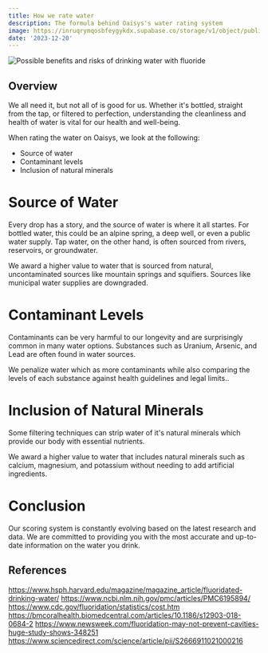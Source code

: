 ```yaml
---
title: How we rate water
description: The formula behind Oaisys's water rating system
image: https://inruqrymqosbfeygykdx.supabase.co/storage/v1/object/public/website/blog/how_we_score_water/how%20we%20score%20out%20water%20cover.jpg?t=2023-12-22T02%3A12%3A21.515Z
date: '2023-12-20'
---
```


<div className="relative overflow-hidden h-full max-w-xl md:pt-4 rounded-lg">
  <img
    src="https://inruqrymqosbfeygykdx.supabase.co/storage/v1/object/public/website/blog/how_we_score_water/how%20we%20score%20out%20water%20cover.jpg?t=2023-12-22T02%3A12%3A21.515Z"
    alt="Possible benefits and risks of drinking water with fluoride"
    className="rounded-lg h-full w-full object-contain object-center"
  />
</div>

## Overview

We all need it, but not all of is good for us. Whether it's bottled, straight from the tap, or filtered to perfection, understanding the cleanliness and health of water is vital for our health and well-being.

When rating the water on Oaisys, we look at the following:

- Source of water
- Contaminant levels
- Inclusion of natural minerals

# Source of Water

Every drop has a story, and the source of water is where it all startes. For bottled water, this could be an alpine spring, a deep well, or even a public water supply. Tap water, on the other hand, is often sourced from rivers, reservoirs, or groundwater.

We award a higher value to water that is sourced from natural, uncontaminated sources like mountain springs and squifiers. Sources like municipal water supplies are downgraded.

# Contaminant Levels

Contaminants can be very harmful to our longevity and are surprisingly common in many water options. Substances such as Uranium, Arsenic, and Lead are often found in water sources.

We penalize water which as more contaminants while also comparing the levels of each substance against health guidelines and legal limits..

# Inclusion of Natural Minerals

Some filtering techniques can strip water of it's natural minerals which provide our body with essential nutrients.

We award a higher value to water that includes natural minerals such as calcium, magnesium, and potassium without needing to add artificial ingredients.

# Conclusion

Our scoring system is constantly evolving based on the latest research and data. We are committed to providing you with the most accurate and up-to-date information on the water you drink.

## References

https://www.hsph.harvard.edu/magazine/magazine_article/fluoridated-drinking-water/
https://www.ncbi.nlm.nih.gov/pmc/articles/PMC6195894/
https://www.cdc.gov/fluoridation/statistics/cost.htm
https://bmcoralhealth.biomedcentral.com/articles/10.1186/s12903-018-0684-2
https://www.newsweek.com/fluoridation-may-not-prevent-cavities-huge-study-shows-348251
https://www.sciencedirect.com/science/article/pii/S2666911021000216
